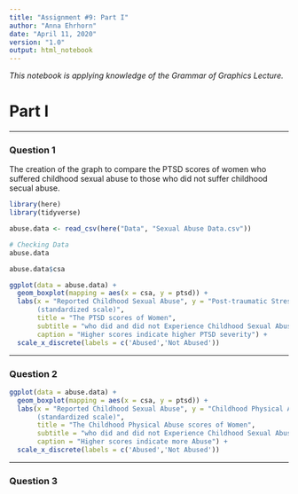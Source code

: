 ---
title: "Assignment #9: Part I"
author: "Anna Ehrhorn"
date: "April 11, 2020"
version: "1.0"
output: html_notebook
---

*This notebook is applying knowledge of the Grammar of Graphics Lecture.*


# Part I

***
### Question 1

The creation of the graph to compare the PTSD scores of women who suffered
childhood sexual abuse to those who did not suffer childhood secual abuse.

```{r include=FALSE}
library(here)
library(tidyverse)

abuse.data <- read_csv(here("Data", "Sexual Abuse Data.csv"))

# Checking Data
abuse.data

abuse.data$csa
```

```{r}
ggplot(data = abuse.data) + 
  geom_boxplot(mapping = aes(x = csa, y = ptsd)) +
  labs(x = "Reported Childhood Sexual Abuse", y = "Post-traumatic Stress Disorder (PTSD) Scale 
       (standardized scale)",
       title = "The PTSD scores of Women",
       subtitle = "who did and did not Experience Childhood Sexual Abuse",
       caption = "Higher scores indicate higher PTSD severity") +
  scale_x_discrete(labels = c('Abused','Not Abused'))
```


***
### Question 2
```{r}
ggplot(data = abuse.data) + 
  geom_boxplot(mapping = aes(x = csa, y = ptsd)) +
  labs(x = "Reported Childhood Sexual Abuse", y = "Childhood Physical Abuse Scale 
       (standardized scale)",
       title = "The Childhood Physical Abuse scores of Women",
       subtitle = "who did and did not Experience Childhood Sexual Abuse",
       caption = "Higher scores indicate more Abuse") +
  scale_x_discrete(labels = c('Abused','Not Abused'))
```


***
### Question 3
